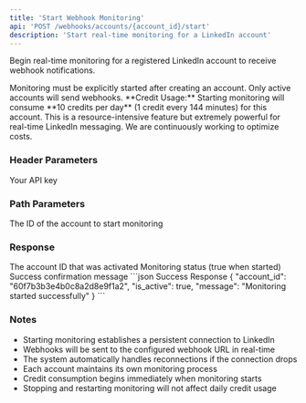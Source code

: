 ```yaml
---
title: 'Start Webhook Monitoring'
api: 'POST /webhooks/accounts/{account_id}/start'
description: 'Start real-time monitoring for a LinkedIn account'
---
```


Begin real-time monitoring for a registered LinkedIn account to receive webhook notifications.

<Note>
  Monitoring must be explicitly started after creating an account. Only active accounts will send webhooks.
</Note>

<Warning>
  **Credit Usage:** Starting monitoring will consume **10 credits per day** (1 credit every 144 minutes) for this account. This is a resource-intensive feature but extremely powerful for real-time LinkedIn messaging. We are continuously working to optimize costs.
</Warning>

### Header Parameters

<ParamField header="x-api-key" type="string" required>
  Your API key
</ParamField>

### Path Parameters

<ParamField path="account_id" type="string" required>
  The ID of the account to start monitoring
</ParamField>

### Response

<ResponseField name="account_id" type="string">
  The account ID that was activated
</ResponseField>

<ResponseField name="is_active" type="boolean">
  Monitoring status (true when started)
</ResponseField>

<ResponseField name="message" type="string">
  Success confirmation message
</ResponseField>

<ResponseExample>
```json Success Response
{
  "account_id": "60f7b3b3e4b0c8a2d8e9f1a2",
  "is_active": true,
  "message": "Monitoring started successfully"
}
```
</ResponseExample>

### Notes
- Starting monitoring establishes a persistent connection to LinkedIn
- Webhooks will be sent to the configured webhook URL in real-time
- The system automatically handles reconnections if the connection drops
- Each account maintains its own monitoring process
- Credit consumption begins immediately when monitoring starts
- Stopping and restarting monitoring will not affect daily credit usage
